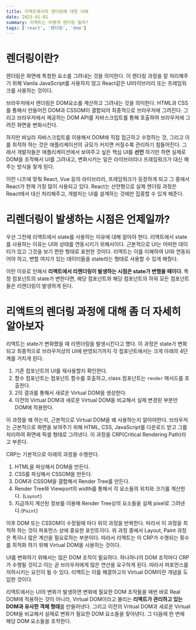 ```yaml
---
title: 리액트에서의 렌더링에 대한 이해
date: 2023-01-01
summary: 리액트는 어떻게 렌더링 될까?
tags: ['react', '렌더링', 'dom']
---
```


# 렌더링이란?

렌더링은 화면에 특정한 요소를 그려내는 것을 의미한다. 이 렌더링 과정을 잘 처리해주기 위해 Vanila JavaScript를 사용하지 않고 React같은 UI라이브러리 또는 프레임워크를 사용하는 것이다.

브라우저에서 렌더링은 DOM요소를 계산하고 그려내는 것을 의미한다. HTML과 CSS를 통해서 만들어진 DOM과 CSSOM이 결합되어 최종적으로 브라우저에 그려진다. 그리고 브라우저에서 제공하는 DOM API를 자바스크립트를 통해 호출하여 브라우저에 그려진 화면을 변화시킨다.

하지만 바닐라 자바스크립트를 이용해서 DOM에 직접 접근하고 수정하는 것, 그리고 이를 최적하 하는 것은 애플리케이션의 규모가 커지면 커질수록 관리하기 힘들어진다. 그래서 개발자들은 애플리케이션에서 보여주고 싶은 핵심 UI를 **선언** 하기만 하면 실제로 DOM을 조작해서 UI를 그려내고, 변화시키는 일은 라이브러리나 프레임워크가 대신 해주는 방식을 찾게 된다.

이런 니즈에 맞춰 React, Vue 등의 라이브러리, 프레임워크가 등장하게 되고 그 중에서 React가 현재 가장 많이 사용되고 있다. React는 선언형으로 실제 렌더링 과정은 React에서 대신 처리해주고, 개발자는 UI를 설계하는 것에만 집중할 수 있게 해준다.

# 리렌더링이 발생하는 시점은 언제일까?

우선 그전에 리액트에서 state를 사용하는 이유에 대해 알아야 한다. 리액트에서 state를 사용하는 이유는 UI와 상태를 연동시키기 위해서이다. 근본적으로 UI는 어떠한 데이터가 있고 그것을 보기 편한 형태로 표현한 것이다. 리액트는 이를 이해하여 UI와 연동되어야 하고, 변할 여지가 있는 데이터들을 state라는 형태로 사용할 수 있게 해줬다.

이런 이유로 인해서 **리액트에서 리렌더링이 발생하는 시점은 state가 변했을 때이다**. 특정 컴포넌트의 state가 변한다면, 해당 컴포넌트와 해당 컴포넌트의 하위 모든 컴포넌트들은 리렌더링이 발생하게 된다.

# 리액트의 렌더링 과정에 대해 좀 더 자세히 알아보자

리액트는 state가 변화했을 때 리렌더링을 발생시킨다고 했다. 이 과정은 state가 변화되고 최종적으로 브라우저상의 UI에 반영되기까지 각 컴포넌트에서는 크게 아래의 4단계를 거치게 된다.

1. 기존 컴포넌트의 UI를 재사용할지 확인한다.
2. 함수 컴포넌트는 컴포넌트 함수를 호출하고, class 컴포넌트는 `render` 메서드를 호출한다.
3. 2의 결과를 통해서 새로운 Virtual DOM을 생성한다.
4. 이전의 Virtual DOM과 새로운 Virtual DOM을 비교해서 실제 변경된 부분만 DOM에 적용한다.

이 과정을 왜 하는지, 근본적으로 Virtual DOM을 왜 사용하는지 알아야한다. 브라우저는 근본적으로 화면을 보여주기 위해 HTML, CSS, JavaScript를 다운로드 받고 그를 처리하여 화면에 픽셀 형태로 그려낸다. 이 과정을 CRP(Critical Rendering Path)라고 부른다.

CRP는 기본적으로 아래의 과정을 수행한다.

1. HTML을 파싱해서 DOM을 만든다.
2. CSS를 파싱해서 CSSOM을 만든다.
3. DOM과 CSSOM을 결합해서 Render Tree를 만든다.
4. Render Tree와 Viewport의 width를 통해서 각 요소들의 위치와 크기를 계산한다. (`Layout`)
5. 지금까지 계산된 정보를 이용해 Render Tree상의 요소들을 실제 pixel로 그려낸다.(`Paint`)

이후 DOM 또는 CSSOM이 수정될때 마다 위의 과정을 반복한다. 따라서 이 과정을 최적하 하는 것이 퍼포먼스 상에 중요한 포인트이다. 위 과정 중에서 Layout, Paint 과정은 특히나 많은 계산을 필요로하는 부분이다. 따라서 리액트는 이 CRP가 수행되는 횟수를 최적화 하기 위해 Virtual DOM을 사용하는 것이다.

UI를 변화하기 위해서는 많은 DOM 조작이 필요하다. 하나하나의 DOM 조작마다 CRP가 수행될 것이고 이는 곧 브라우저에게 많은 연산을 요구하게 된다. 따라서 퍼포먼스를 저하시키는 요인이 될 수 있다. 리액트는 이를 해결하고자 Virtual DOM이란 개념을 도입한 것이다.

리액트에서는 UI의 변화가 발생하면 변화에 필요한 DOM 조작들을 매번 바로 Real DOM에 적용하는 것이 아니라, Virtual DOM이라고 불리는 **리액트가 관리하고 있는 DOM과 유사한 객체 형태**를 만들어낸다. 그리고 이전의 Vritual DOM과 새로운 Virtual DOM을 비교해서 실제로 변화가 필요한 DOM 요소들을 찾아낸다. 그 다음에 한 번에 해당 DOM 요소들을 조작한다.
